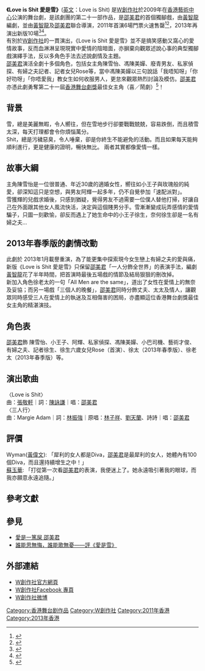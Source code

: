 {{advert|time=2014-02-21T00:29:38+00:00}}
{{Infobox
|name         = Infobox/doc
|bodystyle    = 
|title        =愛是雪<br> Love is Shit
|titlestyle   = 
|image        = 


|imagestyle   = 
|caption      = 
|captionstyle = 
|headerstyle  = background:#ccf;
|labelstyle   = background:#ddf;
|datastyle    = 

|header1=
|label1=表演形式
|data1=獨腳戲
|header2=
|label2=演出資料
|data2=2011 年 11月17日至11月20日(首演) <br>
2013年1月18日至1 月26 日(2013年春季版) <br>
[[香港藝術中心|香港藝術中心]]壽臣劇院
|header3=
|label3=場次
|data3=6 場(首演) <br>
10 場 (重演) <br>
|header4=
|label4=語言
|data4=[[中文|中文]]（[[粵語|粵語]]）
|header5=
|label5=主辦
|data5=[[W創作社|W創作社]]
|header6=
|label6=編劇、導演、監製
|data6=[[黃智龍|黃智龍]]
|header7=
|label7=主演、聯合導演
|data7=[[邵美君|邵美君]]
|header8=
|label8=演出顧問
|data8=[[司徒慧焯|司徒慧焯]]
|header9=
|label9=音樂總監
|data9=[[何秉舜|何秉舜]]@goomusic
|header10=
|label10=佈景
|data10=邵偉敏
|header11=
|label11=燈光
|data11=馮國基
|header12=
|label12=造型
|data12=吳達生
|header13=
|label13=音響
|data13=林棟
|header14=
|label14=編舞
|data14=陳嘉儀
|header15=
|label15=形體指導
|data15=盧富泰(陳嬌) (首演)
|header16=
|label16=特別鳴謝
|data16=梁健棠擔任戲內馮陳美嬋的形象設計
|header17=
|label17=主題曲作曲
|data17=[[張敬軒|張敬軒]]
|header18=
|label18=主題曲填詞
|data18=[[陳詠謙|陳詠謙]]
|header19=
|label19=舞台監督
|data19=關浩明
|header20=
|label20=執行舞台監督
|data20=孔稜斯
|header21=
|label21=聯合監製
|data21=曾浩賢
|header22=
|label22=監製助理
|data22=陳溥堃
|header23=
|label23=平面設計總監
|data23=Kent Fok _ tn PEACOCK
|header24=
|label24=海報攝影
|data24=MaNChingG@MNCGPHOTOGRAPHY.COM

|belowstyle = background:#ddf;
|below = 
}}
'''《Love is Shit 愛是雪》'''([[英文|英文]]：Love is Shit) 是[[W創作社|W創作社]]於2009年在[[香港藝術中心|香港藝術中心]]公演的舞台劇，是該劇團的第二十一部作品，是[[邵美君|邵美君]]的首個獨腳戲，由[[黃智龍|黃智龍]]編劇，並由[[黃智龍|黃智龍]]及[[邵美君|邵美君]]聯合導演，2011年首演6場門票火速售罄<ref>{{Cite web |url=http://www.wtheatre.org.hk/kwan_solo/ |title=存档副本 |accessdate=2015-02-10 |archive-date=2015-02-10 |archive-url=https://web.archive.org/web/20150210113551/http://www.wtheatre.org.hk/kwan_solo/ |dead-url=no }}</ref><ref>{{Cite web |url=http://www.dramall.hk/?a=doc&id=846 |title=存档副本 |accessdate=2015-02-09 |archive-date=2015-02-09 |archive-url=https://web.archive.org/web/20150209191509/http://www.dramall.hk/?a=doc&id=846 |dead-url=no }}</ref>，2013年再演出新版10場<ref>{{Cite web |url=http://www.wtheatre.org.hk/LiS2013/ |title=存档副本 |accessdate=2015-02-10 |archive-date=2015-02-10 |archive-url=https://web.archive.org/web/20150210122104/http://www.wtheatre.org.hk/LiS2013/ |dead-url=no }}</ref><ref>{{Cite web |url=http://www.dramall.hk/?a=doc&id=26933 |title=存档副本 |accessdate=2015-02-09 |archive-date=2015-02-09 |archive-url=https://web.archive.org/web/20150209194848/http://www.dramall.hk/?a=doc&id=26933 |dead-url=no }}</ref>。<br>
有別於[[W創作社|W創作社]]的一貫演出，《Love is Shit 愛是雪》並不是搞笑感動又窩心的愛情故事，反而血淋淋呈現現實中愛情的陰暗面，亦摒棄向觀眾述說心事的典型獨腳戲演繹手法，反以多角色手法去述說劇情及主題。<br>
[[邵美君|邵美君]]演活全劇十多個角色，包括女主角陳雪怡、馮陳美嬋、廢青男友、私家偵探、有婦之夫記者、記者女兒Rose等，當中馮陳美嬋以三句說話「我唔知呀」「你好叻呀」「你唔愛我」教女生如何收服男人，更怠來觀眾熱烈討論及模仿。[[邵美君|邵美君]]亦憑此劇勇奪第二十一屆[[香港舞台劇獎|香港舞台劇獎]]最佳女主角（喜／鬧劇）<ref>{{Cite web |url=http://rthk.hk/special/dramaawards2012/ceremony.htm#result |title=存档副本 |accessdate=2015-02-09 |archive-date=2016-03-05 |archive-url=https://web.archive.org/web/20160305183717/http://rthk.hk/special/dramaawards2012/ceremony.htm#result |dead-url=no }}</ref>！<br>

==背景==
雪，總是美麗無暇，令人嚮往，但在雪地步行卻要戰戰兢兢，容易跌倒，而且積雪太深，每天打理都會令你煩惱萬分。<br>
Shit，總是污穢惡臭，令人唾棄，卻是你終生不能避免的活動。而且如果每天能夠順利進行，更是健康的證明，暢快無比。 兩者其實都像愛情一樣。<br>

==故事大綱==

主角陳雪怡是一位很普通、年近30歲的適婚女性，嚮往如小王子與玫瑰般的純愛，卻深知這只是空想，與男友阿輝一起多年，仍不自覺參加「速配派對」。<br>
雪獲輝的兒戲求婚後，只感到猶疑，覺得男友不過需要一位僕人替他打掃，好讓自己在外面跟其他女人風流快活，決定與這個賤男分手。雪漸漸變成玩弄感情的愛情騙子，只圖一刻歡愉，卻反而遇上了她生命中的小王子徐生，奈何徐生卻是一名有婦之夫... <br>

==2013年春季版的劇情改動==
此劇於 2013年1月載譽重演，為了能更集中探索現今女生戀上有婦之夫的愛與痛，新版《Love is Shit 愛是雪》只保留[[邵美君|邵美君]]「一人分飾全世界」的表演手法，編劇[[黃智龍|黃智龍]]花了半年時間，把首演時最後五場戲的情節及結局狠狠的刪改掉。<br>
新加入角色徐老太的一句「All Men are the same」，道出了女性在愛情上的無奈及妥協；而另一場戲「三個人的晚餐」，[[邵美君|邵美君]]同時分飾丈夫、太太及情人，讓觀眾同時感受三人在愛情上的執迷及互相傷害的困局，亦盡顯這位香港舞台劇獎最佳女主角的精湛演技。<br>

==角色表==
[[邵美君|邵美君]]飾 陳雪怡、小王子、阿輝、私家偵探、馮陳美嬋、小巴司機、藝術才俊、有婦之夫、記者徐生、徐生六歲女兒Rose（首演）、徐太（2013年春季版）、徐老太（2013年春季版）等。<br>

==演出歌曲==
〈Love is Shit〉<br>
曲：[[張敬軒|張敬軒]]｜詞：[[陳詠謙|陳詠謙]]｜唱：[[邵美君|邵美君]] <br>
〈三人行〉<br>
曲：Margie Adam｜詞：[[林振強|林振強]]｜原唱：[[林子祥|林子祥]]、[[劉天蘭|劉天蘭]]、詩詩｜唱：[[邵美君|邵美君]] <br>

==評價==
Wyman([[黃偉文|黃偉文]]): 「犀利的女人都是Diva，[[邵美君|邵美君]]是最犀利的女人，她體內有100個Diva，而且還持續增生之中！」<br>
[[蘇玉華|蘇玉華]]: 「打從第一次看[[邵美君|邵美君]]的表演，我便迷上了。她永遠吸引著我的眼球，而我亦願意永遠追隨。」<br>

==參考文獻==
{{Reflist|2}}

==參見==
* [http://eastweek.hk/index.php?aid=16253 愛是一篤屎 邵美君]
* [http://www.iatc.com.hk/?a=doc&id=22724 誰能思無悔，誰能歌無憂——評《愛是雪》] {{Wayback|url=http://www.iatc.com.hk/?a=doc&id=22724 |date=20190915032725 }}

==外部連結==

*[http://www.wtheatre.org.hk W創作社官方網頁] {{Wayback|url=http://www.wtheatre.org.hk/ |date=20060402233946 }}
*[https://www.facebook.com/WTheatre W創作社Facebook 專頁] {{Wayback|url=https://www.facebook.com/WTheatre |date=20190123162853 }}
*[http://weibo.com/WTheatre W創作社微博] {{Wayback|url=http://weibo.com/WTheatre |date=20140225161800 }}

{{W創作社}}

[[Category:香港舞台剧作品|Category:香港舞台剧作品]]
[[Category:W創作社|Category:W創作社]]
[[Category:2011年香港|Category:2011年香港]]
[[Category:2013年香港|Category:2013年香港]]
